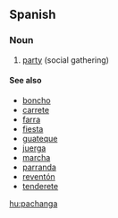 ==Spanish==

===Noun===
{{es-noun-f}}

# [[party]] (social gathering)

====See also====
* [[boncho]] {{m}}
* [[carrete]] {{m}}
* [[farra]] {{f}}
* [[fiesta]] {{f}}
* [[guateque]] {{m}}
* [[juerga]] {{f}}
* [[marcha]] {{f}}
* [[parranda]] {{f}}
* [[reventón]] {{m}}
* [[tenderete]] {{m}}

[[hu:pachanga]]
